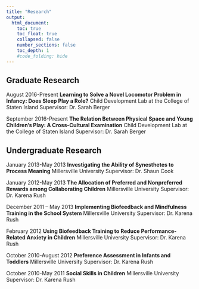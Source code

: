 ```yaml
---
title: "Research"
output:
  html_document:
    toc: true
    toc_float: true
    collapsed: false
    number_sections: false
    toc_depth: 1
    #code_folding: hide
---
```


## Graduate Research

August 2016-Present	**Learning to Solve a Novel Locomotor Problem in Infancy: Does Sleep Play a Role?**
	Child Development Lab at the College of Staten Island
Supervisor: Dr. Sarah Berger
	 
September 2016-Present	**The Relation Between Physical Space and Young Children’s Play: A Cross-Cultural Examination**
Child Development Lab at the College of Staten Island
		Supervisor: Dr. Sarah Berger

## Undergraduate Research

January 2013-May 2013	**Investigating the Ability of Synesthetes to Process Meaning** 
	Millersville University
	Supervisor: Dr. Shaun Cook

January 2012-May 2013 	**The Allocation of Preferred and Nonpreferred Rewards among Collaborating Children**
	Millersville University
	Supervisor: Dr. Karena Rush

December 2011 – May 2013 	**Implementing Biofeedback and Mindfulness Training in the School System**
	Millersville University
	Supervisor: Dr. Karena Rush

February 2012 	**Using Biofeedback Training to Reduce Performance-Related Anxiety in Children** 
	Millersville University
	Supervisor: Dr. Karena Rush


October 2010-August 2012		**Preference Assessment in Infants and Toddlers** 
Millersville University
	Supervisor: Dr. Karena Rush


October 2010-May 2011		**Social Skills in Children** 
Millersville University
	Supervisor: Dr. Karena Rush
